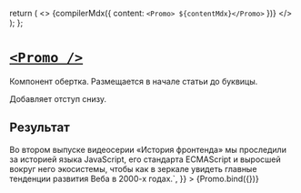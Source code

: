 
<Meta title="Promo" />

  return (
    <>
      {compilerMdx({ content: `<Promo> ${contentMdx}</Promo>` })}
    </>
  );
};

# [`<Promo />`](http://s.csssr.ru/UJ4QCUXM4/2021-05-13-15-48-40.jpg)

Компонент обертка. Размещается в начале статьи до буквицы.

Добавляет отступ снизу.

## Результат

<Canvas>
  <Story
    name="Default"
    args={{
      contentMdx: `<Subtitle>Во втором выпуске видеосерии «История фронтенда» мы проследили за историей языка JavaScript, его стандарта ECMAScript и выросшей вокруг него экосистемы, чтобы как в зеркале увидеть главные тенденции развития Веба в 2000-х годах.</Subtitle>`,
    }}
  >
    {Promo.bind({})}
  </Story>
</Canvas>
